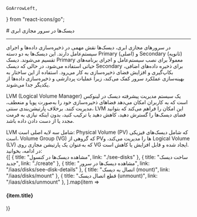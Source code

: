     GoArrowLeft,

    
} from "react-icons/go";


<Layout>
<Head>
<title>مستندات دیسک‌ها در سرور مجازی ابری - لیارا</title>

<meta property="og:title" content="مستندات خدمات رایانش ابری لیارا" />
<meta property="og:description" content="مستندات مربوط به دیسک‌ها در سرور مجازی یا VPS در لیارا"  />
</Head>
# دیسک‌ها در سرور مجازی ابری 

<hr className="mb-2" />

در سرورهای مجازی ابری، دیسک‌ها نقش مهمی در ذخیره‌سازی داده‌ها و اجرای سیستم‌عامل دارند. این دیسک‌ها به دو دسته Primary (اصلی) و Secondary (ثانویه) تقسیم می‌شوند. دیسک Primary معمولاً برای نصب سیستم‌عامل و اجرای برنامه‌های حیاتی استفاده می‌شود، در حالی که دیسک Secondary برای ذخیره داده‌های اضافی، بکاپ‌گیری و افزایش فضای ذخیره‌سازی به کار می‌رود. استفاده از این ساختار به بهینه‌سازی عملکرد سرور کمک می‌کند، زیرا عملیات پردازشی و ذخیره‌سازی داده‌ها از یکدیگر جدا می‌شوند. 

<Section id="what-is-lvm" title="LVM چیست؟" />

LVM (Logical Volume Manager) یک سیستم مدیریت پیشرفته دیسک در لینوکس است که به کاربران امکان می‌دهد فضاهای ذخیره‌سازی خود را به‌صورت پویا و منعطف، مدیریت کنند. برخلاف پارتیشن‌بندی سنتی، LVM این امکان را فراهم می‌کند که بتوانید فضای دیسک‌ها را گسترش دهید، کاهش دهید یا ترکیب کنید، بدون اینکه نیازی به فرمت مجدد یا از دست دادن داده باشد.
<div className="h-4" />
LVM شامل سه لایه اصلی است: Physical Volume (PV) که شامل دیسک‌های فیزیکی است، Volume Group (VG) که گروهی از PVها را مدیریت می‌کند، و Logical Volume (LV) که به‌عنوان یک پارتیشن مجازی روی VG ایجاد شده و قابل افزایش یا کاهش است.

<br />
در ادامه، بخوانید:


<div className="h-4" />
<div className="grid md:grid-cols-2 gap-4">
            {[
      {
        title: "مشاهده دیسک‌ها در کنسول",
        link: "./see-disks"
      },
      {
        title: "ساخت دیسک‌ جدید",
        link: "./create"
      },
      {
        title: "مشاهده دیسک‌ها در سرور",
        link: "/iaas/disks/see-disk-details"
      },
      {
        title: "اتصال به دیسک (mount)",
        link: "/iaas/disks/mount"
      },
      {
        title: "قطع اتصال دیسک (unmount)",
        link: "/iaas/disks/unmount"
      },
  ].map(item =>
              <Link href={item.link}>
                <Card className="flex cursor-pointer w-full items-center justify-between">
                  <div className="flex items-center gap-3">
                    <h4>
                     {item.title}
                    </h4>
                  </div>
                  <GoArrowLeft className="ml-1" />
                </Card>
              </Link>
            )}
          </div>

</Layout>